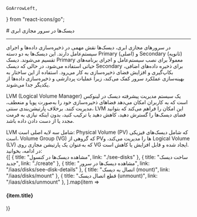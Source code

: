     GoArrowLeft,

    
} from "react-icons/go";


<Layout>
<Head>
<title>مستندات دیسک‌ها در سرور مجازی ابری - لیارا</title>

<meta property="og:title" content="مستندات خدمات رایانش ابری لیارا" />
<meta property="og:description" content="مستندات مربوط به دیسک‌ها در سرور مجازی یا VPS در لیارا"  />
</Head>
# دیسک‌ها در سرور مجازی ابری 

<hr className="mb-2" />

در سرورهای مجازی ابری، دیسک‌ها نقش مهمی در ذخیره‌سازی داده‌ها و اجرای سیستم‌عامل دارند. این دیسک‌ها به دو دسته Primary (اصلی) و Secondary (ثانویه) تقسیم می‌شوند. دیسک Primary معمولاً برای نصب سیستم‌عامل و اجرای برنامه‌های حیاتی استفاده می‌شود، در حالی که دیسک Secondary برای ذخیره داده‌های اضافی، بکاپ‌گیری و افزایش فضای ذخیره‌سازی به کار می‌رود. استفاده از این ساختار به بهینه‌سازی عملکرد سرور کمک می‌کند، زیرا عملیات پردازشی و ذخیره‌سازی داده‌ها از یکدیگر جدا می‌شوند. 

<Section id="what-is-lvm" title="LVM چیست؟" />

LVM (Logical Volume Manager) یک سیستم مدیریت پیشرفته دیسک در لینوکس است که به کاربران امکان می‌دهد فضاهای ذخیره‌سازی خود را به‌صورت پویا و منعطف، مدیریت کنند. برخلاف پارتیشن‌بندی سنتی، LVM این امکان را فراهم می‌کند که بتوانید فضای دیسک‌ها را گسترش دهید، کاهش دهید یا ترکیب کنید، بدون اینکه نیازی به فرمت مجدد یا از دست دادن داده باشد.
<div className="h-4" />
LVM شامل سه لایه اصلی است: Physical Volume (PV) که شامل دیسک‌های فیزیکی است، Volume Group (VG) که گروهی از PVها را مدیریت می‌کند، و Logical Volume (LV) که به‌عنوان یک پارتیشن مجازی روی VG ایجاد شده و قابل افزایش یا کاهش است.

<br />
در ادامه، بخوانید:


<div className="h-4" />
<div className="grid md:grid-cols-2 gap-4">
            {[
      {
        title: "مشاهده دیسک‌ها در کنسول",
        link: "./see-disks"
      },
      {
        title: "ساخت دیسک‌ جدید",
        link: "./create"
      },
      {
        title: "مشاهده دیسک‌ها در سرور",
        link: "/iaas/disks/see-disk-details"
      },
      {
        title: "اتصال به دیسک (mount)",
        link: "/iaas/disks/mount"
      },
      {
        title: "قطع اتصال دیسک (unmount)",
        link: "/iaas/disks/unmount"
      },
  ].map(item =>
              <Link href={item.link}>
                <Card className="flex cursor-pointer w-full items-center justify-between">
                  <div className="flex items-center gap-3">
                    <h4>
                     {item.title}
                    </h4>
                  </div>
                  <GoArrowLeft className="ml-1" />
                </Card>
              </Link>
            )}
          </div>

</Layout>